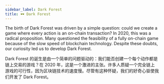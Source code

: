 ```yaml
---
sidebar_label: Dark Forest
title: 🕶️ Dark Forest
---
```


The birth of Dark Forest was driven by a simple question: could we create a game where every action is an on-chain transaction? In 2020, this was a radical proposition. Many questioned the feasibility of a fully on-chain game because of the slow speed of blockchain technology. Despite these doubts, our curiosity led us to develop Dark Forest.

Dark Forest 的诞生是由一个简单的问题驱动的：我们能否创建一个每个动作都是链上交易的游戏？在 2020 年，这是一个激进的主张。许多人质疑一个完全链上游戏的可行性，因为区块链技术的速度慢。尽管有这种怀疑，我们的好奇心驱使我们开发了 Dark Forest。
